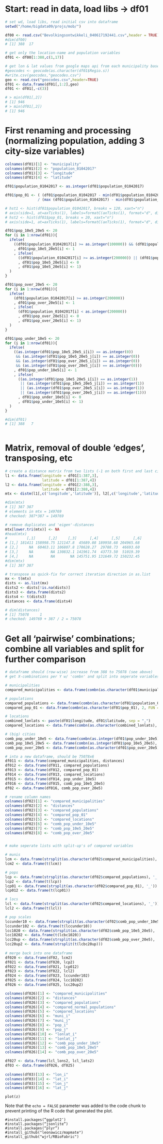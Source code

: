 

 
# Start: read in data, load libs -> df01
```r
 
# set wd, load libs, read initial csv into dataframe
setwd("/home/bigdata09/projs/mob/")

df00 <- read.csv("Bevolkingsontwikkeli_040617192441.csv",header = TRUE)
#dim(df00)
# [1] 388  17

# get only the location-name and population variables
df01 <- df00[1:388,c(1,17)]

# get lon & lat values from google maps api from each municipality based on location names
#geocodes <- geocode(as.character(df01$Regio.s))
#write.csv(geocodes,"geocodes.csv")
geo <- read.csv("geocodes.csv",header=TRUE)
df01 <- data.frame(df01[,1:2],geo)
df01 <- df01[,-c(3)]

# > min(df01[,2])
# [1] 946
# > min(df01[,2])
# [1] 946

```

# First renaming and processing (normalizing population, adding 3 city-size variables)

```r

colnames(df01)[1] <- "municipality"
colnames(df01)[2] <- "population_01042017"
colnames(df01)[3] <- "longitude"
colnames(df01)[4] <- "latitude"

df01$population_01042017 <- as.integer(df01$population_01042017)

df01$pop_01 <- ( (df01$population_01042017 - min(df01$population_01042017)) 
               / (max (df01$population_01042017) - min(df01$population_01042017)) )

# hst1 <- hist(df01$population_01042017, breaks = 120, xaxt="n")
# axis(side=1, at=axTicks(1), labels=formatC(axTicks(1), format="d", digits = 11, big.mark=','))
# hst2 <- hist(df01$pop_01, breaks = 20, xaxt="n")
# axis(side=1, at=axTicks(1), labels=formatC(axTicks(1), format="d", digits = 11, big.mark=','))

df01$pop_10e5_20e5 <- 20
for (i in 1:nrow(df01)){
  ifelse(
    ((df01$population_01042017[i] >= as.integer(100000)) && (df01$population_01042017 < as.integer(200000))) 
    , df01$pop_10e5_20e5[i] <- 1  
    , ifelse(
      ((df01$population_01042017[i] >= as.integer(200000)) || (df01$population_01042017 < as.integer(100000)))
      , df01$pop_10e5_20e5[i] <- 0
      , df01$pop_10e5_20e5[i] <- 1)
  )
}

df01$pop_over_20e5 <- 20
for (i in 1:nrow(df01)){
  ifelse(
    (df01$population_01042017[i] >= as.integer(200000))
    , df01$pop_over_20e5[i] <- 1
    , ifelse(
      (df01$population_01042017[i] < as.integer(200000))
      , df01$pop_over_20e5[i] <- 0
      , df01$pop_over_20e5[i] <- 1)
  )
} 

df01$pop_under_10e5 <- 20
for (i in 1:nrow(df01)){
  ifelse(
    ((as.integer(df01$pop_10e5_20e5_i[i]) == as.integer(0))
     && (as.integer(df01$pop_10e5_20e5_j[i]) == as.integer(0))
     && (as.integer(df01$pop_over_20e5_i[i]) == as.integer(0))
     && (as.integer(df01$pop_over_20e5_j[i]) == as.integer(0)))
    , df01$pop_under_10e5[i] <- 1
    , ifelse(
      ((as.integer(df01$pop_10e5_20e5_i[i]) == as.integer(1))
       || (as.integer(df01$pop_10e5_20e5_j[i]) == as.integer(1))
       || (as.integer(df01$pop_over_20e5_i[i]) == as.integer(1))
       || (as.integer(df01$pop_over_20e5_j[i]) == as.integer(1)))
      , df01$pop_under_10e5[i] <- 0
      , df01$pop_under_10e5[i] <- 1)
  )
}

#dim(df01)
# [1] 388   7
 
```


# Matrix, removal of double 'edges', transposing, etc

```r

# create a distance matrix from two lists (-1 on both first and last city-row)
l1 <- data.frame(longitude = df01[1:387,3],
                 latitude = df01[1:387,4])
l2 <- data.frame(longitude = df01[2:388,3],
                 latitude = df01[2:388,4])
mtx <- distm(l1[,c('longitude','latitude')], l2[,c('longitude','latitude')], fun=distVincentyEllipsoid)

#dim(mtx)
# [1] 387 387
# elements in mtx = 149769
# checked: 387*387 = 149769

# remove duplicates and 'eigen'-distances
mtx[lower.tri(mtx)] <- NA
#head(mtx)
#         [,1]      [,2]     [,3]      [,4]      [,5]      [,6]
# [1,] 181411 158998.75 121147.8  45689.08 189958.68 204965.68
# [2,]     NA  60463.11 106807.8 178628.27  29788.73  46693.60
# [3,]     NA        NA 130832.1 141961.74  43773.50  51019.39
# [4,]     NA        NA       NA 145751.95 131649.72 150232.45
#dim(mtx)
# [1] 387 387

# transpose as quick-fix for correct iteration direction in as.list
mx <- t(mtx)
dists <- as.list(mx)
dists2 <- dists[!is.na(dists)]
dists3 <- data.frame(dists2)
dists4 <- t(dists3)
distances <- data.frame(dists4)

# dim(distances)
# [1] 75078     1
# checked: 149769 + 387 / 2 = 75078

```

# Get all 'pairwise' combinations; combine all variables and split for further comparison

```r
# dataframe should (row-wise) increase from 388 to 75078 (see above)
# get X-combinations per Y w/ 'combn' and split into seperate variables

# municipalities
compared_municipalities <- data.frame(combn(as.character(df01$municipality), 2, FUN = paste, collapse="_"))

# populations
compared_populations <- data.frame(combn(as.character(df01$population_01042017), 2, FUN = paste, collapse="_"))
compared_pop_01 <- data.frame(combn(as.character(df01$pop_01), 2, FUN = paste, collapse="_"))

# locations 
combined_lonlats <- paste(df01$longitude, df01$latitude, sep = ",")
compared_locations <- data.frame(combn(as.character(combined_lonlats), 2, FUN = paste, collapse="_"))

# (big) cities
comb_pop_under_10e5 <- data.frame(combn(as.integer(df01$pop_under_10e5), 2, FUN = paste, collapse="_"))
comb_pop_10e5_20e5 <- data.frame(combn(as.integer(df01$pop_10e5_20e5), 2, FUN = paste, collapse="_"))
comb_pop_over_20e5 <- data.frame(combn(as.character(df01$pop_over_20e5), 2, FUN = paste, collapse="_"))

# into a new dataframe, should be 75078x6
df011 <- data.frame(compared_municipalities, distances)
df012 <- data.frame(df011, compared_populations)
df013 <- data.frame(df012, compared_pop_01)
df014 <- data.frame(df013, compared_locations)
df015 <- data.frame(df014, pop_under_10e5)
df016 <- data.frame(df015, comb_pop_10e5_20e5)
df02 <- data.frame(df016, comb_pop_over_20e5)

# rename column names
colnames(df02)[1] <- "compared_municipalities"
colnames(df02)[2] <- "distances"
colnames(df02)[3] <- "compared_populations"
colnames(df02)[4] <- "compared_pop_01"
colnames(df02)[5] <- "compared_locations"
colnames(df02)[6] <- "comb_pop_under_10e5"
colnames(df02)[7] <- "comb_pop_10e5_20e5"
colnames(df02)[8] <- "comb_pop_over_20e5"


# make seperate lists with split-up's of compared variables

# munis
lcm <- data.frame(strsplit(as.character(df02$compared_municipalities), '_'))
lcm2 <- data.frame(t(lcm))

# pops
lcp <- data.frame(strsplit(as.character(df02$compared_populations), '_'))
lcp2 <- data.frame(t(lcp))
lcp01 <- data.frame(strsplit(as.character(df02$compared_pop_01), '_'))
lcp012 <- data.frame(t(lcp01))

# locs
lcl <- data.frame(strsplit(as.character(df02$compared_locations), '_'))
lcl2 <- data.frame(t(lcl))

# pop scales
lccunder10 <- data.frame(strsplit(as.character(df02$comb_pop_under_10e5), '_'))
lccunder102 <- data.frame(t(lccunder10))
lcc1020 <- data.frame(strsplit(as.character(df02$comb_pop_10e5_20e5), '_'))
lcc10202 <- data.frame(t(lcbc1020))
lcc20up <- data.frame(strsplit(as.character(df02$comb_pop_over_20e5), '_'))
lcc20up2 <- data.frame(strsplit(t(lcbc20up)))
  
# merge back into one dataframe
df020 <- data.frame(df02, lcm2)
df021 <- data.frame(df020, lcp2)
df022 <- data.frame(df021, lcp012)
df023 <- data.frame(df022, lcl2)
df024 <- data.frame(df023, lccunder102)
df025 <- data.frame(df024, lcc10202)
df026 <- data.frame(df025, lcc20up2)

colnames(df026)[1] <- "compared_municipalities"
colnames(df026)[2] <- "distances"
colnames(df026)[3] <- "compared_populations"
colnames(df026)[4] <- "compared_normal_populations"
colnames(df026)[5] <- "compared_locations"
colnames(df026)[6] <- "muni_i"
colnames(df026)[7] <- "muni_j"
colnames(df026)[8] <- "pop_i"
colnames(df026)[9] <- "pop_j"
colnames(df026)[10] <- "lonlat_i"
colnames(df026)[11] <- "lonlat_j"
colnames(df026)[12] <- "comb_pop_under_10e5"
colnames(df026)[13] <- "comb_pop_10e5_20e5"
colnames(df026)[14] <- "comb_pop_over_20e5"

df027 <- data.frame(lcl_lons2, lcl_lats2)
df03 <- data.frame(df026, df025)
  
colnames(df03)[13] <- "lon_i"
colnames(df03)[14] <- "lat_i"
colnames(df03)[15] <- "lon_j"
colnames(df03)[16] <- "lat_j"

```

```Plots

plot(z)
```

Note that the `echo = FALSE` parameter was added to the code chunk to prevent printing of the R code that generated the plot.


```backups



#install.packages(“ggplot2″)
#install.packages(“jsonlite”)
#install.packages(“plyr”)
#install_github("leonawicz/mapmate")
#install_github("wjrl/RBioFabric")



```
